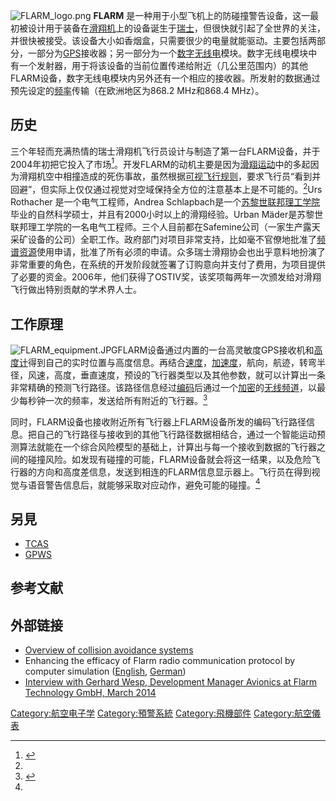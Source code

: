 [[File:FLARM_logo.png|alt= FLARM的商标图案]]
'''FLARM''' 是一种用于小型飞机上的防碰撞警告设备，这一最初被设计用于装备在[[滑翔机|滑翔机]]上的设备诞生于[[瑞士|瑞士]]，但很快就引起了全世界的关注，并很快被接受。该设备大小如香烟盒，只需要很少的电量就能驱动。主要包括两部分，一部分为[[全球定位系统|GPS]]接收器；另一部分为一个[[数字信号|数字]][[无线电|无线电]]模块。数字无线电模块中有一个发射器，用于将该设备的当前位置传递给附近（几公里范围内）的其他FLARM设备，数字无线电模块内另外还有一个相应的接收器。所发射的数据通过预先设定的[[頻率|频率]]传输（在欧洲地区为868.2 MHz和868.4 MHz）。

==历史==
三个年轻而充满热情的瑞士滑翔机飞行员设计与制造了第一台FLARM设备，并于2004年初把它投入了市场<ref name=":0">{{Cite web|url = http://flarm.com/about-us/history/|title = FLARM History|accessdate = 2015-05-29|author = |date = |publisher = FLARM|language = en|archive-date = 2015-04-14|archive-url = https://web.archive.org/web/20150414144111/http://flarm.com/about-us/history/|dead-url = no}}</ref>。开发FLARM的动机主要是因为[[滑翔|滑翔运动]]中的多起因为滑翔机空中相撞造成的死伤事故，虽然根据[[可视飞行规则|可视飞行规则]]，要求飞行员“看到并回避”，但实际上仅仅通过视觉对空域保持全方位的注意基本上是不可能的。<ref name=":0" />Urs Rothacher 是一个电气工程师，Andrea Schlapbach是一个[[苏黎世联邦理工学院|苏黎世联邦理工学院]]毕业的自然科学硕士，并且有2000小时以上的滑翔经验。Urban Mäder是苏黎世联邦理工学院的一名电气工程师。三个人目前都在Safemine公司（一家生产露天采矿设备的公司）全职工作。政府部门对项目非常支持，比如毫不官僚地批准了[[无线电频谱|频谱资源]]使用申请，批准了所有必须的申请。众多瑞士滑翔协会也出乎意料地扮演了非常重要的角色，在系统的开发阶段就签署了订购意向并支付了费用，为项目提供了必要的资金。2006年，他们获得了OSTIV奖，该奖项每两年一次颁发给对滑翔飞行做出特别贡献的学术界人士。

==工作原理==
[[File:FLARM_equipment.JPG|alt= 一台工作中的FLARM设备，指示灯显示，该机与左上方飞行器有发生碰撞的可能。]]FLARM设备通过内置的一台高灵敏度GPS接收机和[[高度计|高度计]]得到自己的实时位置与高度信息。再结合[[速度|速度]]，[[加速度|加速度]]，航向，航迹，转弯半径，风速，高度，垂直速度，预设的飞行器类型以及其他参数，就可以计算出一条非常精确的预测飞行路径。该路径信息经过[[编码|编码]]后通过一个[[加密|加密]]的[[信道|无线频道]]，以最少每秒钟一次的频率，发送给所有附近的飞行器。<ref name=":1">{{Cite web|url = http://flarm.com/technology/|title = How FLARM works|accessdate = 2015-05-29|author = |date = |publisher = FLARM|language = en|archive-date = 2015-05-16|archive-url = https://web.archive.org/web/20150516164603/http://flarm.com/technology/|dead-url = no}}</ref>

同时，FLARM设备也接收附近所有飞行器上FLARM设备所发的编码飞行路径信息。把自己的飞行路径与接收到的其他飞行路径数据相结合，通过一个智能运动预测算法就能在一个综合风险模型的基础上，计算出与每一个接收到数据的飞行器之间的碰撞风险。如发现有碰撞的可能，FLARM设备就会将这一结果，以及危险飞行器的方向和高度差信息，发送到相连的FLARM信息显示器上。飞行员在得到视觉与语音警告信息后，就能够采取对应动作，避免可能的碰撞。<ref name=":1" />

==另見==
*[[TCAS|TCAS]]
*[[GPWS|GPWS]]

== 参考文献 ==
<references />

== 外部链接 ==

* [http://www.bas.uk.net/data6.html Overview of collision avoidance systems]{{WebCite|url=https://www.webcitation.org/614JAOinx?url=http://www.bas.uk.net/data6.html |date=20110820022329 |dateformat=iso }}
* Enhancing the efficacy of Flarm radio communication protocol by computer simulation ([http://www.xirrus.ch/download/efficacy_warning_system_lds2007.pdf English]{{Wayback|url=http://www.xirrus.ch/download/efficacy_warning_system_lds2007.pdf |date=20160303210858 }}, [http://www.wsl.ch/publikationen/pdf/8250.pdf German]{{Dead link|date=2018年8月 |bot=InternetArchiveBot |fix-attempted=yes }})
* [http://omegataupodcast.net/2014/03/143-collision-avoidance-with-flarm/ Interview with Gerhard Wesp, Development Manager Avionics at Flarm Technology GmbH, March 2014]{{Wayback|url=http://omegataupodcast.net/2014/03/143-collision-avoidance-with-flarm/ |date=20150527235646 }}

[[Category:航空电子学|Category:航空电子学]]
[[Category:預警系統|Category:預警系統]]
[[Category:飛機部件|Category:飛機部件]]
[[Category:航空儀表|Category:航空儀表]]